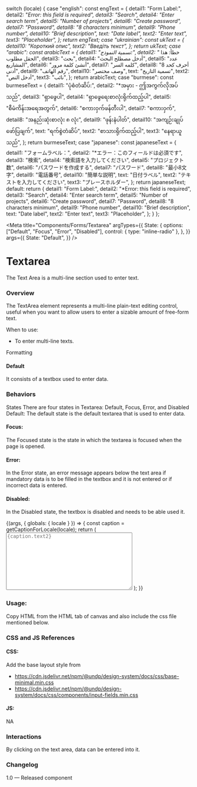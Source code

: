 
  switch (locale) {
    case "english":
      const engText = {
        detail1: "Form Label:",
        detail2: "*Error: this field is required",
        detail3: "Search",
        detail4: "Enter search term",
        detail5: "Number of projects",
        detail6: "Create password",
        detail7: "Password",
        detail8: "8 characters minimum",
        detail9: "Phone number",
        detail10: "Brief description",
        text: "Date label",
        text2: "Enter text",
        text3: "Placeholder",
      };
      return engText;
    case "ukrainian":
      const ukText = {
        detail10: "Короткий опис",
        text2: "Введіть текст",
      };
      return ukText;
    case "arabic":
      const arabicText = {
        detail1: "تسمية النموذج:",
        detail2: "* خطأ: هذا الحقل مطلوب",
        detail3: "بحث",
        detail4: "أدخل مصطلح البحث",
        detail5: "عدد المشاريع",
        detail6: "أنشئ كلمة مرور",
        detail7: "كلمه السر",
        detail8: "8 أحرف كحد أدنى",
        detail9: "رقم الهاتف",
        detail10: "وصف مختصر",
        text: "تسمية التاريخ",
        text2: "أدخل النص",
        text3: "نائب",
      };
      return arabicText;
    case "burmese":
      const burmeseText = {
        detail1: "ပုံစံတံဆိပ်:",
        detail2: "*အမှား - ဤအကွက်လိုအပ်သည်",
        detail3: "ရှာဖွေပါ",
        detail4: "ရှာဖွေရေးစာလုံးရိုက်ထည့်ပါ",
        detail5: "စီမံကိန်းအရေအတွက်",
        detail6: "စကားဝှက်ဖန်တီးပါ",
        detail7: "စကားဝှက်",
        detail8: "အနည်းဆုံးစာလုံး ၈ လုံး",
        detail9: "ဖုန်းနံပါတ်",
        detail10: "အကျဉ်းချုပ်ဖော်ပြချက်",
        text: "ရက်စွဲတံဆိပ်",
        text2: "စာသားရိုက်ထည့်ပါ",
        text3: "နေရာယူသည်",
      };
      return burmeseText;
    case "japanese":
      const japaneseText = {
        detail1: "フォームラベル：",
        detail2: "*エラー：このフィールドは必須です",
        detail3: "検索",
        detail4: "検索語を入力してください",
        detail5: "プロジェクト数",
        detail6: "パスワードを作成する",
        detail7: "パスワード",
        detail8: "最小8文字",
        detail9: "電話番号",
        detail10: "簡単な説明",
        text: "日付ラベル",
        text2: "テキストを入力してください",
        text3: "プレースホルダー",
      };
      return japaneseText;
    default:
      return {
        detail1: "Form Label:",
        detail2: "*Error: this field is required",
        detail3: "Search",
        detail4: "Enter search term",
        detail5: "Number of projects",
        detail6: "Create password",
        detail7: "Password",
        detail8: "8 characters minimum",
        detail9: "Phone number",
        detail10: "Brief description",
        text: "Date label",
        text2: "Enter text",
        text3: "Placeholder",
      };
  }
};

<Meta
  title="Components/Forms/Textarea"
  argTypes={{
    State: {
      options: ["Default", "Focus", "Error", "Disabled"],
      control: { type: "inline-radio" },
    },
  }}
  args={{
    State: "Default",
  }}
/>

# Textarea

The Text Area is a multi-line section used to enter text.

### Overview

The TextArea element represents a multi-line plain-text editing control, useful when you want to allow users to enter a sizable amount of free-form text.

When to use:

- To enter multi-line texts.

Formatting

#### Default

It consists of a textbox used to enter data.

### Behaviors

States
There are four states in Textarea: Default, Focus, Error, and Disabled
Default: The default state is the default textarea that is used to enter data.

#### Focus:

The Focused state is the state in which the textarea is focused when the page is opened.

#### Error:

In the Error state, an error message appears below the text area if mandatory data is to be filled in the textbox and it is not entered or if incorrect data is entered.

#### Disabled:

In the Disabled state, the textbox is disabled and needs to be able used it.

<Canvas>
  <Story name="Textarea">
    {(args, { globals: { locale } }) => {
      const caption = getCaptionForLocale(locale);
      return (
        <Textarea
          labelText={caption.detail10}
          errorText={caption.detail2}
          id="textarea"
          type="textarea"
          cols="40"
          rows="10"
          required="required"
          placeholder={caption.text2}
          {...args}
        ></Textarea>
      );
    }}
  </Story>
</Canvas>

### Usage:

Copy HTML from the HTML tab of canvas and also include the css file mentioned below.

### CSS and JS References

#### CSS:

Add the base layout style from

- https://cdn.jsdelivr.net/npm/@undp/design-system/docs/css/base-minimal.min.css
- https://cdn.jsdelivr.net/npm/@undp/design-system/docs/css/components/input-fields.min.css

#### JS:

NA

### Interactions

By clicking on the text area, data can be entered into it.

### Changelog

1.0 — Released component
